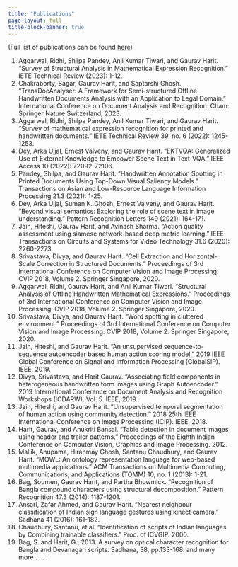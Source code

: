 ```yaml
---
title: "Publications"
page-layout: full
title-block-banner: true
---
```


(Full list of publications can be found [here](https://scholar.google.co.in/citations?user=puzdkHAAAAAJ&hl=en))

1.  Aggarwal, Ridhi, Shilpa Pandey, Anil Kumar Tiwari, and Gaurav Harit. "Survey of Structural Analysis in Mathematical Expression Recognition." IETE Technical Review (2023): 1-12.
2.  Chakraborty, Sagar, Gaurav Harit, and Saptarshi Ghosh. "TransDocAnalyser: A Framework for Semi-structured Offline Handwritten Documents Analysis with an Application to Legal Domain." International Conference on Document Analysis and Recognition. Cham: Springer Nature Switzerland, 2023.
3.  Aggarwal, Ridhi, Shilpa Pandey, Anil Kumar Tiwari, and Gaurav Harit. "Survey of mathematical expression recognition for printed and handwritten documents." IETE Technical Review 39, no. 6 (2022): 1245-1253.
4.  Dey, Arka Ujjal, Ernest Valveny, and Gaurav Harit. "EKTVQA: Generalized Use of External Knowledge to Empower Scene Text in Text-VQA." IEEE Access 10 (2022): 72092-72106.
5.  Pandey, Shilpa, and Gaurav Harit. "Handwritten Annotation Spotting in Printed Documents Using Top-Down Visual Saliency Models." Transactions on Asian and Low-Resource Language Information Processing 21.3 (2021): 1-25.
6.  Dey, Arka Ujjal, Suman K. Ghosh, Ernest Valveny, and Gaurav Harit. "Beyond visual semantics: Exploring the role of scene text in image understanding." Pattern Recognition Letters 149 (2021): 164-171.
7.  Jain, Hiteshi, Gaurav Harit, and Avinash Sharma. "Action quality assessment using siamese network-based deep metric learning." IEEE Transactions on Circuits and Systems for Video Technology 31.6 (2020): 2260-2273.
8.  Srivastava, Divya, and Gaurav Harit. "Cell Extraction and Horizontal-Scale Correction in Structured Documents." Proceedings of 3rd International Conference on Computer Vision and Image Processing: CVIP 2018, Volume 2. Springer Singapore, 2020.
9.  Aggarwal, Ridhi, Gaurav Harit, and Anil Kumar Tiwari. "Structural Analysis of Offline Handwritten Mathematical Expressions." Proceedings of 3rd International Conference on Computer Vision and Image Processing: CVIP 2018, Volume 2. Springer Singapore, 2020.
10.  Srivastava, Divya, and Gaurav Harit. "Word spotting in cluttered environment." Proceedings of 3rd International Conference on Computer Vision and Image Processing: CVIP 2018, Volume 2. Springer Singapore, 2020.
11.  Jain, Hiteshi, and Gaurav Harit. "An unsupervised sequence-to-sequence autoencoder based human action scoring model." 2019 IEEE Global Conference on Signal and Information Processing (GlobalSIP). IEEE, 2019.
12.  Divya, Srivastava, and Harit Gaurav. "Associating field components in heterogeneous handwritten form images using Graph Autoencoder." 2019 International Conference on Document Analysis and Recognition Workshops (ICDARW). Vol. 5. IEEE, 2019.
13.  Jain, Hiteshi, and Gaurav Harit. "Unsupervised temporal segmentation of human action using community detection." 2018 25th IEEE International Conference on Image Processing (ICIP). IEEE, 2018.
14.  Harit, Gaurav, and Anukriti Bansal. "Table detection in document images using header and trailer patterns." Proceedings of the Eighth Indian Conference on Computer Vision, Graphics and Image Processing. 2012.
15.  Mallik, Anupama, Hiranmay Ghosh, Santanu Chaudhury, and Gaurav Harit. "MOWL: An ontology representation language for web-based multimedia applications." ACM Transactions on Multimedia Computing, Communications, and Applications (TOMM) 10, no. 1 (2013): 1-21.
16.  Bag, Soumen, Gaurav Harit, and Partha Bhowmick. "Recognition of Bangla compound characters using structural decomposition." Pattern Recognition 47.3 (2014): 1187-1201.
17.  Ansari, Zafar Ahmed, and Gaurav Harit. "Nearest neighbour classification of Indian sign language gestures using kinect camera." Sadhana 41 (2016): 161-182.
18.  Chaudhury, Santanu, et al. "Identification of scripts of Indian languages by Combining trainable classifiers." Proc. of ICVGIP. 2000.
19.  Bag, S. and Harit, G., 2013. A survey on optical character recognition for Bangla and Devanagari scripts. Sadhana, 38, pp.133-168.
and many more . . . . 